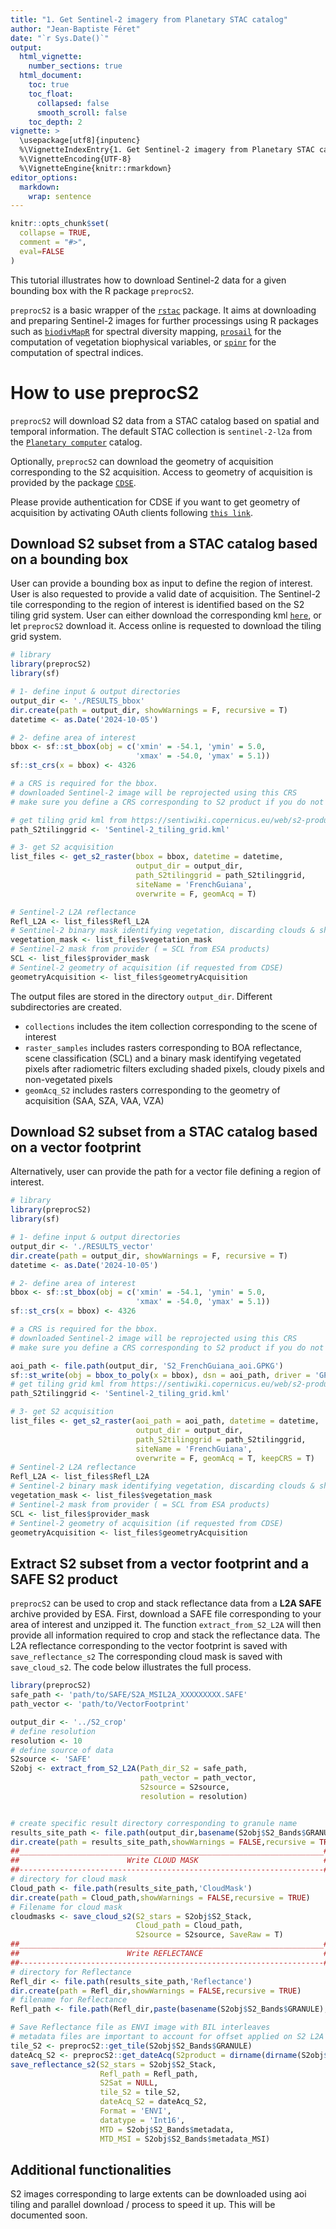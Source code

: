 ```yaml
---
title: "1. Get Sentinel-2 imagery from Planetary STAC catalog"
author: "Jean-Baptiste Féret"
date: "`r Sys.Date()`"
output:
  html_vignette:
    number_sections: true
  html_document:
    toc: true
    toc_float:
      collapsed: false
      smooth_scroll: false
    toc_depth: 2
vignette: >
  \usepackage[utf8]{inputenc}
  %\VignetteIndexEntry{1. Get Sentinel-2 imagery from Planetary STAC catalog}
  %\VignetteEncoding{UTF-8}
  %\VignetteEngine{knitr::rmarkdown}
editor_options: 
  markdown: 
    wrap: sentence
---
```


```r
knitr::opts_chunk$set(
  collapse = TRUE,
  comment = "#>",
  eval=FALSE
)
```

This tutorial illustrates how to download Sentinel-2 data for a given bounding 
box with the R package `preprocS2`.

`preprocS2` is a basic wrapper of the 
[`rstac`](https://brazil-data-cube.github.io/rstac/) package.
It aims at downloading and preparing Sentinel-2 images for further processings 
using R packages such as 
[`biodivMapR`](https://jbferet.github.io/biodivMapR/index.html) for spectral 
diversity mapping, [`prosail`](https://jbferet.gitlab.io/prosail/index.html) for 
the computation of vegetation biophysical variables, or 
[`spinr`](https://gitlab.com/jbferet/spinr) for the computation of spectral 
indices.

# How to use preprocS2

`preprocS2` will download S2 data from a STAC catalog based on spatial and 
temporal information.
The default STAC collection is `sentinel-2-l2a` from the 
[`Planetary computer`](https://planetarycomputer.microsoft.com/dataset/sentinel-2-l2a) catalog.

Optionally, `preprocS2` can download the geometry of acquisition corresponding 
to the S2 acquisition.
Access to geometry of acquisition is provided by the package 
[`CDSE`](https://zivankaraman.github.io/CDSE/).

Please provide authentication for CDSE if you want to get geometry of 
acquisition by activating OAuth clients following 
[`this link`](https://shapps.dataspace.copernicus.eu/dashboard/#/account/settings).

## Download S2 subset from a STAC catalog based on a bounding box

User can provide a bounding box as input to define the region of interest.
User is also requested to provide a valid date of acquisition.
The Sentinel-2 tile corresponding to the region of interest is identified based 
on the S2 tiling grid system.
User can either download the corresponding kml 
[`here`](https://sentiwiki.copernicus.eu/web/s2-products), or let `preprocS2` 
download it.
Access online is requested to download the tiling grid system.

```r
# library
library(preprocS2)
library(sf)

# 1- define input & output directories
output_dir <- './RESULTS_bbox'
dir.create(path = output_dir, showWarnings = F, recursive = T)
datetime <- as.Date('2024-10-05')

# 2- define area of interest
bbox <- sf::st_bbox(obj = c('xmin' = -54.1, 'ymin' = 5.0, 
                            'xmax' = -54.0, 'ymax' = 5.1))
sf::st_crs(x = bbox) <- 4326

# a CRS is required for the bbox. 
# downloaded Sentinel-2 image will be reprojected using this CRS
# make sure you define a CRS corresponding to S2 product if you do not want reprojection and asociated resampling

# get tiling grid kml from https://sentiwiki.copernicus.eu/web/s2-products
path_S2tilinggrid <- 'Sentinel-2_tiling_grid.kml'

# 3- get S2 acquisition 
list_files <- get_s2_raster(bbox = bbox, datetime = datetime, 
                            output_dir = output_dir, 
                            path_S2tilinggrid = path_S2tilinggrid, 
                            siteName = 'FrenchGuiana',
                            overwrite = F, geomAcq = T)

# Sentinel-2 L2A reflectance
Refl_L2A <- list_files$Refl_L2A
# Sentinel-2 binary mask identifying vegetation, discarding clouds & shadows
vegetation_mask <- list_files$vegetation_mask
# Sentinel-2 mask from provider ( = SCL from ESA products)
SCL <- list_files$provider_mask
# Sentinel-2 geometry of acquisition (if requested from CDSE)
geometryAcquisition <- list_files$geometryAcquisition
```

The output files are stored in the directory `output_dir`.
Different subdirectories are created.

-   `collections` includes the item collection corresponding to the scene of interest
-   `raster_samples` includes rasters corresponding to BOA reflectance, scene classification (SCL) and a binary mask identifying vegetated pixels after radiometric filters excluding shaded pixels, cloudy pixels and non-vegetated pixels
-   `geomAcq_S2` includes rasters corresponding to the geometry of acquisition (SAA, SZA, VAA, VZA)

## Download S2 subset from a STAC catalog based on a vector footprint

Alternatively, user can provide the path for a vector file defining a region of interest.

```r
# library
library(preprocS2)
library(sf)

# 1- define input & output directories
output_dir <- './RESULTS_vector'
dir.create(path = output_dir, showWarnings = F, recursive = T)
datetime <- as.Date('2024-10-05')

# 2- define area of interest
bbox <- sf::st_bbox(obj = c('xmin' = -54.1, 'ymin' = 5.0, 
                            'xmax' = -54.0, 'ymax' = 5.1))
sf::st_crs(x = bbox) <- 4326

# a CRS is required for the bbox. 
# downloaded Sentinel-2 image will be reprojected using this CRS
# make sure you define a CRS corresponding to S2 product if you do not want reprojection and asociated resampling

aoi_path <- file.path(output_dir, 'S2_FrenchGuiana_aoi.GPKG')
sf::st_write(obj = bbox_to_poly(x = bbox), dsn = aoi_path, driver = 'GPKG', overwrite = T)
# get tiling grid kml from https://sentiwiki.copernicus.eu/web/s2-products
path_S2tilinggrid <- 'Sentinel-2_tiling_grid.kml'

# 3- get S2 acquisition 
list_files <- get_s2_raster(aoi_path = aoi_path, datetime = datetime, 
                            output_dir = output_dir, 
                            path_S2tilinggrid = path_S2tilinggrid, 
                            siteName = 'FrenchGuiana',
                            overwrite = F, geomAcq = T, keepCRS = T)
# Sentinel-2 L2A reflectance
Refl_L2A <- list_files$Refl_L2A
# Sentinel-2 binary mask identifying vegetation, discarding clouds & shadows
vegetation_mask <- list_files$vegetation_mask
# Sentinel-2 mask from provider ( = SCL from ESA products)
SCL <- list_files$provider_mask
# Sentinel-2 geometry of acquisition (if requested from CDSE)
geometryAcquisition <- list_files$geometryAcquisition
```

## Extract S2 subset from a vector footprint and a SAFE S2 product

`preprocS2` can be used to crop and stack reflectance data from a __L2A SAFE__ archive provided by ESA.
First, download a SAFE file corresponding to your area of interest and unzipped it. 
The function `extract_from_S2_L2A` will then provide all information required to crop and stack the reflectance data. 
The L2A reflectance corresponding to the vector footprint is saved with `save_reflectance_s2`
The corresponding cloud mask is saved with `save_cloud_s2`. 
The code below illustrates the full process. 

```r
library(preprocS2)
safe_path <- 'path/to/SAFE/S2A_MSIL2A_XXXXXXXXX.SAFE'
path_vector <- 'path/to/VectorFootprint'

output_dir <- '../S2_crop'
# define resolution
resolution <- 10
# define source of data
S2source <- 'SAFE'
S2obj <- extract_from_S2_L2A(Path_dir_S2 = safe_path,
                             path_vector = path_vector,
                             S2source = S2source,
                             resolution = resolution)


# create specific result directory corresponding to granule name
results_site_path <- file.path(output_dir,basename(S2obj$S2_Bands$GRANULE))
dir.create(path = results_site_path,showWarnings = FALSE,recursive = TRUE)
##____________________________________________________________________##
##                        Write CLOUD MASK                            ##
##--------------------------------------------------------------------##
# directory for cloud mask
Cloud_path <- file.path(results_site_path,'CloudMask')
dir.create(path = Cloud_path,showWarnings = FALSE,recursive = TRUE)
# Filename for cloud mask
cloudmasks <- save_cloud_s2(S2_stars = S2obj$S2_Stack,
                            Cloud_path = Cloud_path,
                            S2source = S2source, SaveRaw = T)
##____________________________________________________________________##
##                        Write REFLECTANCE                           ##
##--------------------------------------------------------------------##
# directory for Reflectance
Refl_dir <- file.path(results_site_path,'Reflectance')
dir.create(path = Refl_dir,showWarnings = FALSE,recursive = TRUE)
# filename for Reflectance
Refl_path <- file.path(Refl_dir,paste(basename(S2obj$S2_Bands$GRANULE),'_Refl',sep = ''))

# Save Reflectance file as ENVI image with BIL interleaves
# metadata files are important to account for offset applied on S2 L2A products 
tile_S2 <- preprocS2::get_tile(S2obj$S2_Bands$GRANULE)
dateAcq_S2 <- preprocS2::get_dateAcq(S2product = dirname(dirname(S2obj$S2_Bands$GRANULE)))
save_reflectance_s2(S2_stars = S2obj$S2_Stack, 
                    Refl_path = Refl_path,
                    S2Sat = NULL, 
                    tile_S2 = tile_S2, 
                    dateAcq_S2 = dateAcq_S2,
                    Format = 'ENVI', 
                    datatype = 'Int16', 
                    MTD = S2obj$S2_Bands$metadata, 
                    MTD_MSI = S2obj$S2_Bands$metadata_MSI)
```

## Additional functionalities

S2 images corresponding to large extents can be downloaded using aoi tiling and 
parallel download / process to speed it up.
This will be documented soon.
